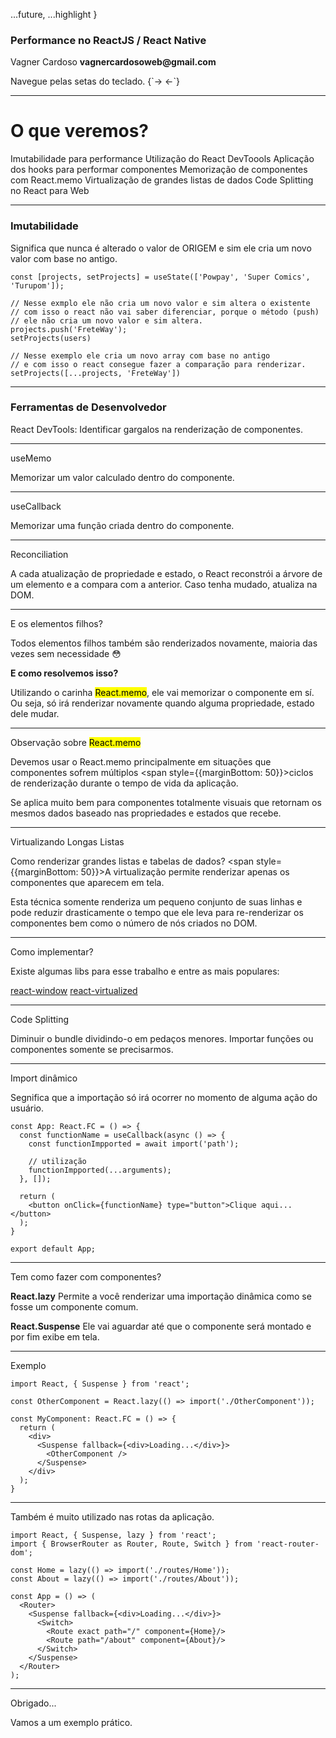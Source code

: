 
  ...future,
  ...highlight
}

<Head>
  <title>Slide</title>
</Head>

<h3>Performance no ReactJS / React Native</h3>
<p>Vagner Cardoso <b style={{ textDecoration: 'underline' }}>vagnercardosoweb@gmail.com</b></p>
<p>Navegue pelas setas do teclado. {`-> <-`}</p>

---

<h1>O que veremos?</h1>

<Steps>
  <span>Imutabilidade para performance</span>
  <span>Utilização do React DevToools</span>
  <span>Aplicação dos hooks para performar componentes</span>
  <span>Memorização de componentes com React.memo</span>
  <span>Virtualização de grandes listas de dados</span>
  <span>Code Splitting no React para Web</span>
</Steps>

---

<h3>Imutabilidade</h3>

Significa que nunca é alterado o valor de ORIGEM
e sim ele cria um novo valor com base no antigo.

```tsx
const [projects, setProjects] = useState(['Powpay', 'Super Comics', 'Turupom']);

// Nesse exmplo ele não cria um novo valor e sim altera o existente
// com isso o react não vai saber diferenciar, porque o método (push)
// ele não cria um novo valor e sim altera.
projects.push('FreteWay');
setProjects(users)

// Nesse exemplo ele cria um novo array com base no antigo
// e com isso o react consegue fazer a comparação para renderizar.
setProjects([...projects, 'FreteWay'])
```

---

<h3>Ferramentas de Desenvolvedor</h3>

React DevTools: Identificar gargalos na renderização de componentes.

---

<p style={{fontSize: 50}}>useMemo</p>

Memorizar um valor calculado dentro do componente.

---

<p style={{fontSize: 50}}>useCallback</p>

Memorizar uma função criada dentro do componente.

---

<p style={{fontSize: 50}}>Reconciliation</p>

<span>A cada atualização de propriedade e estado, o React reconstrói a árvore de um elemento</span>
<span>e a compara com a anterior. Caso tenha mudado, atualiza na DOM.</span>

---

<p style={{fontSize: 50}}>E os elementos filhos?</p>

<span>Todos elementos filhos também são renderizados novamente,</span>
<span> maioria das vezes sem necessidade 😳</span>

<p style={{margin: 20}}><b>E como resolvemos isso?</b></p>

<span>Utilizando o carinha <mark>React.memo</mark>, ele vai memorizar o componente em sí.</span>
<span>Ou seja, só irá renderizar novamente quando alguma propriedade, estado dele mudar.</span>

---

<p style={{fontSize: 50}}>Observação sobre <mark>React.memo</mark></p>

<span>Devemos usar o React.memo principalmente em situações que componentes sofrem múltiplos </span>
<span style={{marginBottom: 50}}>ciclos de renderização durante o tempo de vida da aplicação.</span>

<span>Se aplica muito bem para componentes totalmente visuais que retornam os mesmos </span>
<span>dados baseado nas propriedades e estados que recebe.</span>

---

<p style={{fontSize: 50}}>Virtualizando Longas Listas</p>

<span>Como renderizar grandes listas e tabelas de dados?</span>
<span style={{marginBottom: 50}}>A virtualização permite renderizar apenas os componentes que aparecem em tela.</span>

<span>Esta técnica somente renderiza um pequeno conjunto de suas linhas e pode reduzir drasticamente o </span>
<span>tempo que ele leva para re-renderizar os componentes bem como o número de nós criados no DOM.</span>

---

<p style={{fontSize: 50}}>Como implementar?</p>

Existe algumas libs para esse trabalho e entre as mais populares:

<a href="https://react-window.now.sh/#/examples/list/fixed-size">react-window</a>
<a href="https://bvaughn.github.io/react-virtualized/#/">react-virtualized</a>

---

<p style={{fontSize: 50}}>Code Splitting</p>

<span>Diminuir o bundle dividindo-o em pedaços menores.</span>
<span>Importar funções ou componentes somente se precisarmos.</span>

---

<p style={{fontSize: 50}}>Import dinâmico</p>

Segnifica que a importação só irá ocorrer no momento de alguma ação do usuário.

```tsx
const App: React.FC = () => {
  const functionName = useCallback(async () => {
    const functionImpported = await import('path');

    // utilização
    functionImpported(...arguments);
  }, []);

  return (
    <button onClick={functionName} type="button">Clique aqui...</button>
  );
}

export default App;
```

---

<p style={{fontSize: 50}}>Tem como fazer com componentes?</p>

<span><b>React.lazy</b></span>
<span>Permite a você renderizar uma importação dinâmica como se fosse um componente comum.</span>

<p style={{margin: 20}}></p>

<span><b>React.Suspense</b></span>
<span>Ele vai aguardar até que o componente será montado e por fim exibe em tela.</span>

---

<p style={{fontSize: 50}}>Exemplo</p>

```tsx
import React, { Suspense } from 'react';

const OtherComponent = React.lazy(() => import('./OtherComponent'));

const MyComponent: React.FC = () => {
  return (
    <div>
      <Suspense fallback={<div>Loading...</div>}>
        <OtherComponent />
      </Suspense>
    </div>
  );
}
```

---

Também é muito utilizado nas rotas da aplicação.

```tsx
import React, { Suspense, lazy } from 'react';
import { BrowserRouter as Router, Route, Switch } from 'react-router-dom';

const Home = lazy(() => import('./routes/Home'));
const About = lazy(() => import('./routes/About'));

const App = () => (
  <Router>
    <Suspense fallback={<div>Loading...</div>}>
      <Switch>
        <Route exact path="/" component={Home}/>
        <Route path="/about" component={About}/>
      </Switch>
    </Suspense>
  </Router>
);
```

---

Obrigado...

Vamos a um exemplo prático.
